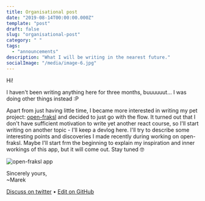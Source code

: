 ```yaml
---
title: Organisational post
date: "2019-08-14T00:00:00.000Z"
template: "post"
draft: false
slug: "organisational-post"
category: " "
tags:
  - "announcements"
description: "What I will be writing in the nearest future."
socialImage: "/media/image-6.jpg"
---
```


Hi!

I haven't been writing anything here for three months, buuuuuut… I was doing other things instead :P

Apart from just having little time, I became more interested in writing my pet project: [open-fraksl](https://openfraksl.netlify.com) and decided to just go with the flow. It turned out that I don't have sufficient motivation to write yet another react course, so I'll start writing on another topic - I'll keep a devlog here. I'll try to describe some interesting points and discoveries I made recently during working on open-fraksl. Maybe I'll start frm the beginning to explain my inspiration and inner workings of this app, but it will come out. Stay tuned 🤓

![open-fraksl app](/media/image-14.png)

Sincerely yours,<br />
~Marek

[Discuss on twitter](https://twitter.com/marek_us/status/1161600604059459585) • [Edit on GitHub](https://github.com/mcalus3/create-react-blog/blob/master/src/routes/posts/2019-08-14-organisational-post/document-English.mdx)
